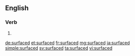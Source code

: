 ==English==

===Verb===
{{head|en|verb form}}

# {{en-past of|surface}}

[[de:surfaced]]
[[et:surfaced]]
[[fr:surfaced]]
[[mg:surfaced]]
[[ja:surfaced]]
[[simple:surfaced]]
[[sv:surfaced]]
[[ta:surfaced]]
[[vi:surfaced]]